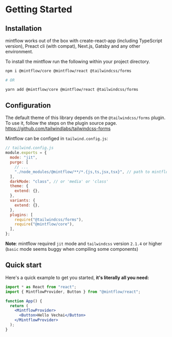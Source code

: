 # Getting Started

## Installation

mintflow works out of the box with create-react-app (including TypeScript version), Preact cli (with compat), Next.js, Gatsby and any other environment.

To install the mintflow run the following within your project directory.

```bash
npm i @mintflow/core @mintflow/react @tailwindcss/forms

# OR

yarn add @mintflow/core @mintflow/react @tailwindcss/forms
```

## Configuration

The default theme of this library depends on the `@tailwindcss/forms` plugin. To use it, follow the steps on the plugin source page. https://github.com/tailwindlabs/tailwindcss-forms

Mintflow can be configed in `tailwind.config.js`:

```js
// tailwind.config.js
module.exports = {
  mode: "jit",
  purge: [
    // ...
    "./node_modules/@mintflow/**/*.{js,ts,jsx,tsx}", // path to mintflow
  ],
  darkMode: "class", // or 'media' or 'class'
  theme: {
    extend: {},
  },
  variants: {
    extend: {},
  },
  plugins: [
    require("@tailwindcss/forms"),
    require("@mintflow/core"),
  ],
};
```

**Note**: mintflow required `jit` mode and `tailwindcss` version `2.1.4` or higher (`basic` mode seems buggy when compiling some components)

## Quick start

Here's a quick example to get you started, **it's literally all you need:**

```jsx
import * as React from "react";
import { MintflowProvider, Button } from "@mintflow/react";

function App() {
  return (
    <MintflowProvider>
      <Button>Hello Vechai</Button>
    </MintflowProvider>
  );
}
```
